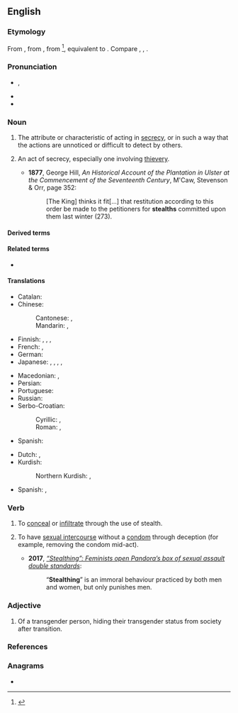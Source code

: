 ==English==
{{wikipedia|dab=stealth}}

===Etymology===
From {{inh|en|enm|stelthe}}, from {{inh|en|ang|stǣlþ}}, from {{inh|en|gem-pro|*stēliþō}}<ref>{{R:Online Etymology Dictionary|accessdate=31 July 2018}}</ref>, equivalent to {{suf|en|steal|th}}. Compare {{cog|ang|stalu|t=theft, stealth}}, {{cog|goh|stāla|t=theft}}, {{cog|de|Diebstahl|t=theft}}.

===Pronunciation===
* {{enPR|stĕlth}}, {{IPA|en|/stɛlθ/}}
* {{audio|en|en-us-stealth.ogg|Audio (US)}}
* {{rhymes|en|ɛlθ}}

===Noun===
{{en-noun|~}}

# {{lb|en|uncountable}} The attribute or characteristic of acting in [[secrecy]], or in such a way that the actions are unnoticed or difficult to detect by others.
# {{lb|en|archaic|countable}} An act of secrecy, especially one involving [[thievery]].
#* '''1877''', George Hill, ''An Historical Account of the Plantation in Ulster at the Commencement of the Seventeenth Century'', M'Caw, Stevenson & Orr, page 352:
#*: [The King] thinks it fit[...] that restitution according to this order be made to the petitioners for '''stealths''' committed upon them last winter (273).

====Derived terms====
{{col2|en
|{{l|en|stealth bomber}}
|{{l|en|stealth fighter}}
|{{l|en|stealth mode|t=secretive behaviour, to reduce the visibility (or ideally be invisible), or characteristic of being [[furtive]] or [[covert]]}}
|{{l|en|stealthy}}
|{{l|en|stealth game}}
}}

====Related terms====
* {{l|en|steal}}

====Translations====
{{trans-top|attribute or characteristic of acting in secrecy}}
* Catalan: {{t|ca|furtivitat|f}}
* Chinese:
*: Cantonese: {{t|yue|隱身|tr=yánsān}}, {{t|yue|隱形|tr=yányìng}}
*: Mandarin: {{t+|cmn|隱身|tr=yǐnjuān}}, {{t+|cmn|隱形|tr=yǐnxíng}}
* Finnish: {{t+|fi|salamyhkäisyys}}, {{t+|fi|salakähmäisyys}}, {{t|fi|häive-}}, {{t|fi|häivetekniikka}}
* French: {{t+|fr|furtivité|f}}, {{t+|fr|discrétion|f}}
* German: {{t+|de|Heimlichkeit|f}}
* Japanese: {{t|ja|ステルス|tr=suterusu}}, {{t-check|ja|隱形|tr=いんけい, inkei}}, {{t-check|ja|隱身|tr=いんしん, inshin}}, {{t-check|ja|隠密|tr=おんみつ, onmitsu}}, {{t-check|ja|掩蔽|tr=えんぺい, enpei}}
{{trans-mid}}
* Macedonian: {{t|mk|прикраду́вање|n}}, {{t|mk|по́тајност|f}}
* Persian: {{t|fa|پنهان‌کار|tr=penhân-kâr}}
* Portuguese: {{t|pt|furtividade|f}}
* Russian: {{t+|ru|хи́трость|f}}
* Serbo-Croatian:
*: Cyrillic: {{t|sh|по̏таја|f}}, {{t|sh|прѝта̄јено̄ст|f}}
*: Roman: {{t+|sh|pȍtaja|f}}, {{t+|sh|prìtājenōst|f}}
* Spanish: {{t+|es|sigilo|m}}
{{trans-bottom}}

{{checktrans-top}}
* Dutch: {{t+check|nl|steels}}, {{t+check|nl|stiekem}}
* Kurdish:
*: Northern Kurdish: {{t+check|kmr|dizîkî}}, {{t+check|kmr|nehînî}}
{{trans-mid}}
* Spanish: {{t+check|es|cautela}}, {{t+check|es|sigilo}}
{{trans-bottom}}

===Verb===
{{en-verb}}

# {{lb|en|military|computing}} To [[conceal]] or [[infiltrate]] through the use of stealth.
# {{lb|en|slang|intransitive}} To have [[sexual intercourse]] without a [[condom]] through deception (for example, removing the condom mid-act).
#* '''2017''', ''[https://www.therebel.media/_stealthing_feminists_open_pandora_s_box_of_sexual_assault_double_standards “Stealthing”: Feminists open Pandora’s box of sexual assault double standards]'':
#*:“'''Stealthing'''” is an immoral behaviour practiced by both men and women, but only punishes men.

===Adjective===
{{en-adjective|?}}

# {{lb|en|LGBT}} Of a transgender person, hiding their transgender status from society after transition. {{C|en|Transgender}}
#: {{ux|en|go '''stealth'''; be '''stealth'''; live '''stealth'''}}
#: {{ux|en|He has been/lived '''stealth''' for 10 years.}}

===References===
<references/>

===Anagrams===
* {{anagrams|en|a=aehlstt|Haslett|haltest|lasteth|salteth|stethal}}
